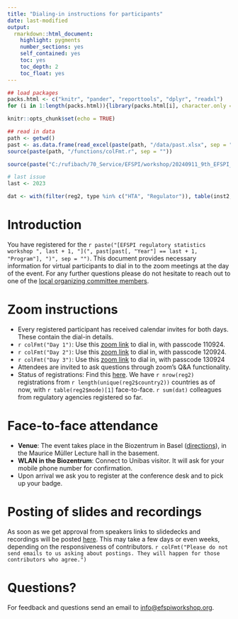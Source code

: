 ```yaml
---
title: "Dialing-in instructions for participants"
date: last-modified
output: 
  rmarkdown::html_document:
    highlight: pygments
    number_sections: yes
    self_contained: yes
    toc: yes
    toc_depth: 2
    toc_float: yes
---
```


```r
## load packages
packs.html <- c("knitr", "pander", "reporttools", "dplyr", "readxl")
for (i in 1:length(packs.html)){library(packs.html[i], character.only = TRUE)}

knitr::opts_chunk$set(echo = TRUE)

## read in data
path <- getwd()
past <- as.data.frame(read_excel(paste(path, "/data/past.xlsx", sep = ""), col_types = NULL))
source(paste(path, "/functions/colFmt.r", sep = ""))

source(paste("C:/rufibach/70_Service/EFSPI/workshop/20240911_9th_EFSPI_RegStat_Basel/30_registrations/p00_initialize.r", sep = ""))

# last issue 
last <- 2023

dat <- with(filter(reg2, type %in% c("HTA", "Regulator")), table(inst2, mode))
```

# Introduction

You have registered for the `r paste("[EFSPI regulatory statistics workshop ", last + 1, "](", past[past[, "Year"] == last + 1, "Program"], ")", sep = "")`. This document provides necessary information for virtual participants to dial in to the zoom meetings at the day of the event. For any further questions please do not hesitate to reach out to one of the [local organizing committee members](local.html).

# Zoom instructions

- Every registered participant has received calendar invites for both days. These contain the dial-in details.
- `r colFmt("Day 1")`: Use this [zoom link](https://roche.zoom.us/j/94966498544) to dial in, with passcode 110924.
- `r colFmt("Day 2")`: Use this [zoom link](https://roche.zoom.us/j/96638250426) to dial in, with passcode 120924.
- `r colFmt("Day 3")`: Use this [zoom link](https://roche.zoom.us/j/95407585133) to dial in, with passcode 130924
- Attendees are invited to ask questions through zoom's Q&A functionality.
- Status of registrations: Find this [here](https://efspieurope.github.io/workshop/data/2024/analysis2024.html). We have `r nrow(reg2)` registrations from `r length(unique(reg2$country2))` countries as of now, with `r table(reg2$mode)[1]` face-to-face. `r sum(dat)` colleagues from regulatory agencies registered so far.

# Face-to-face attendance

- **Venue**: The event takes place in the Biozentrum in Basel ([directions](next.html)), in the Maurice Müller Lecture hall in the basement.
- **WLAN in the Biozentrum**: Connect to Unibas visitor. It will ask for your mobile phone number for confirmation.
- Upon arrival we ask you to register at the conference desk and to pick up your badge.

# Posting of slides and recordings

As soon as we get approval from speakers links to slidedecks and recordings will be posted [here](past.html). This may take a few days or even weeks, depending on the responsiveness of contributors. `r colFmt("Please do not send emails to us asking about postings. They will happen for those contributors who agree.")`

# Questions?
   
For feedback and questions send an email to [info@efspiworkshop.org](mailto:info@efspiworkshop.org).



